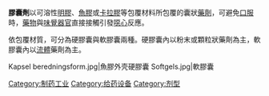 {{medical}}
{{藥學}}
'''膠囊劑'''以可溶性[[明膠|明膠]]、[[魚膠|魚膠]]或[[卡拉膠|卡拉膠]]等包覆材料所包覆的囊狀[[藥物|藥劑]]，可避免[[口服|口服]]時，[[藥物|藥物]]與[[味覺器官|味覺器官]]直接接觸引發[[噁心|噁心]]反應。

依包覆材質，可分為硬膠囊與軟膠囊兩種。硬膠囊內以粉末或顆粒狀藥劑為主，軟膠囊內以[[流體|流體]]藥劑為主。

<gallery>
Kapsel beredningsform.jpg|魚膠外壳硬膠囊
Softgels.jpg|軟膠囊
</gallery>

{{Pharm-stub}}
{{藥物製劑}}

[[Category:制药工业|Category:制药工业]]
[[Category:给药设备|Category:给药设备]]
[[Category:剂型|Category:剂型]]